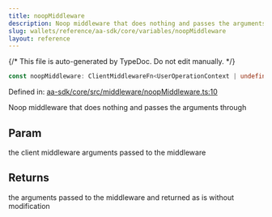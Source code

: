 ```yaml
---
title: noopMiddleware
description: Noop middleware that does nothing and passes the arguments through
slug: wallets/reference/aa-sdk/core/variables/noopMiddleware
layout: reference
---
```


{/* This file is auto-generated by TypeDoc. Do not edit manually. */}

```ts
const noopMiddleware: ClientMiddlewareFn<UserOperationContext | undefined>;
```

Defined in: [aa-sdk/core/src/middleware/noopMiddleware.ts:10](https://github.com/alchemyplatform/aa-sdk/blob/ad165355d980f9a16dd388088895bfc851df8656/aa-sdk/core/src/middleware/noopMiddleware.ts#L10)

Noop middleware that does nothing and passes the arguments through

## Param

the client middleware arguments passed to the middleware

## Returns

the arguments passed to the middleware and returned as is without modification
